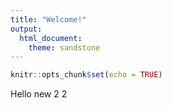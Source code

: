 ```yaml
---
title: "Welcome!"
output: 
  html_document:
    theme: sandstone
---
```


```r
knitr::opts_chunk$set(echo = TRUE)
```


Hello new 2 2
